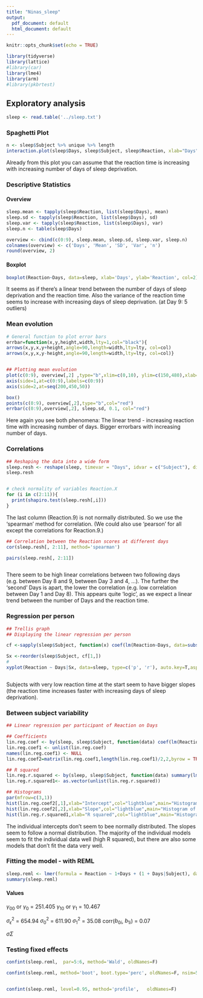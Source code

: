 ```yaml
---
title: "Ninas_sleep"
output:
  pdf_document: default
  html_document: default
---
```


```r
knitr::opts_chunk$set(echo = TRUE)
```
```r
library(tidyverse)
library(lattice)
#library(car)
library(lme4)
library(arm)
#library(pkbrtest)
```

## Exploratory analysis

```r
sleep <- read.table('../sleep.txt')
```

### Spaghetti Plot


```r
n <- sleep$Subject %>% unique %>% length
interaction.plot(sleep$Days, sleep$Subject, sleep$Reaction, xlab="Days", ylab="Reaction", col=c(1:n), legend=F, main='Spaghetti Plot') 
```

Already from this plot you can assume that the reaction time is increasing with increasing number of days of sleep deprivation.

###  Descriptive Statistics

#### Overview
```r
sleep.mean <- tapply(sleep$Reaction, list(sleep$Days), mean)
sleep.sd <- tapply(sleep$Reaction, list(sleep$Days), sd)
sleep.var <- tapply(sleep$Reaction, list(sleep$Days), var)
sleep.n <- table(sleep$Days)

overview <- cbind(c(0:9), sleep.mean, sleep.sd, sleep.var, sleep.n)
colnames(overview) <- c('Days', 'Mean', 'SD', 'Var', 'n')
round(overview, 2)
```

#### Boxplot
```r
boxplot(Reaction~Days, data=sleep, xlab='Days', ylab='Reaction', col=2)
```

It seems as if there's a linear trend between the number of days of sleep deprivation and the reaction time. Also the variance of the reaction time seems to increase with increasing days of sleep deprivation. (at Day 9: 5 outliers)

### Mean evolution
```r
# General function to plot error bars
errbar=function(x,y,height,width,lty=1,col="black"){
arrows(x,y,x,y+height,angle=90,length=width,lty=lty, col=col)
arrows(x,y,x,y-height,angle=90,length=width,lty=lty, col=col)}


## Plotting mean evolution
plot(c(0:9), overview[,2] ,type="b",xlim=c(0,10), ylim=c(150,480),xlab="Days",ylab="Reaction",axes=F, main="Mean evolution (with 1 SE intervals)")
axis(side=1,at=c(0:9),labels=c(0:9))
axis(side=2,at=seq(200,450,50))

box()
points(c(0:9), overview[,2],type="b",col="red")
errbar(c(0:9),overview[,2], sleep.sd, 0.1, col="red")


```

Here again you see both phenomena: The linear trend - increasing reaction time with increasing number of days. Bigger errorbars with increasing number of days.

### Correlations
```r
## Reshaping the data into a wide form
sleep.resh <- reshape(sleep, timevar = "Days", idvar = c("Subject"), direction = "wide")
sleep.resh


# check normality of variables Reaction.X
for (i in c(2:11)){
  print(shapiro.test(sleep.resh[,i]))
}
```

The last column (Reaction.9) is not normally distributed. So we use the 'spearman' method for correlation. (We could also use 'pearson' for all except the correlations for Reaction.9.)

```r
## Correlation between the Reaction scores at different days
cor(sleep.resh[, 2:11], method='spearman')

pairs(sleep.resh[, 2:11])



```

There seem to be high linear correlations between two following days (e.g. between Day 8 and 9, between Day 3 and 4, ...). The further the 'second' Days is apart, the lower the correlation (e.g. low correlation between Day 1 and Day 8). This appears quite 'logic', as we expect a linear trend between the number of Days and the reaction time.


### Regression per person
```r
## Trellis graph
## Displaying the linear regression per person

cf <-sapply(sleep$Subject, function(x) coef(lm(Reaction~Days, data=subset(sleep, Subject==x))))

Sx <-reorder(sleep$Subject, cf[1,]) 
# 
xyplot(Reaction ~ Days|Sx, data=sleep, type=c('p', 'r'), auto.key=T,aspect="xy", par.settings=list(axis.text=list(cex=0.6), fontsize=list(text=8, points=10)), scales=list(x=list(at=c(0:9),labels=c("0","1","2", "3", "4", "5", "6", "7", "8", "9"))))



```

Subjects with very low reaction time at the start seem to have bigger slopes (the reaction time increases faster with increasing days of sleep deprivation).


### Between subject variability

```r
## Linear regression per participant of Reaction on Days

## Coefficients
lin.reg.coef <- by(sleep, sleep$Subject, function(data) coef(lm(Reaction ~ Days, data=data)))
lin.reg.coef1 <- unlist(lin.reg.coef)
names(lin.reg.coef1) <- NULL
lin.reg.coef2=matrix(lin.reg.coef1,length(lin.reg.coef1)/2,2,byrow = TRUE)

## R squared
lin.reg.r.squared <- by(sleep, sleep$Subject, function(data) summary(lm(Reaction ~ Days, data=data))$r.squared )
lin.reg.r.squared1<- as.vector(unlist(lin.reg.r.squared))

## Histograms
par(mfrow=c(3,1))
hist(lin.reg.coef2[,1],xlab="Intercept",col="lightblue",main="Histogram of individual intercepts")
hist(lin.reg.coef2[,2],xlab="Slope",col="lightblue",main="Histogram of individual slopes")
hist(lin.reg.r.squared1,xlab="R squared",col="lightblue",main="Histogram of individual R squared")

```

The individual intercepts don't seem to bee normally distributed. The slopes seem to follow a normal distribution. The majority of the individual models seem to fit the individual data well (high R squared), but there are also some models that don't fit the data very well.

### Fitting the model - with REML
```r
sleep.reml <- lmer(formula = Reaction ~ 1+Days + (1 + Days|Subject), data=sleep)
summary(sleep.reml)
```
#### Values
$\gamma_{00}$ or $\gamma_{0}$  = 251.405
$\gamma_{10}$ or $\gamma_{1}$  = 10.467


$\sigma_{\epsilon}^{2}$ = 654.94
$\sigma_{0}^{2}$ = 611.90
$\sigma_{1}^{2}$ = 35.08
corr($b_{0i}$, $b_{1i}$) = 0.07





$\sigma \Sigma$




### Testing fixed effects

```r

confint(sleep.reml,  par=5:6, method='Wald', oldNames=F)

confint(sleep.reml, method='boot', boot.type='perc', oldNames=F, nsim=500)


confint(sleep.reml, level=0.95, method='profile',   oldNames=F)



```







